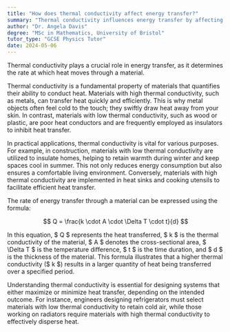 ```yaml
---
title: "How does thermal conductivity affect energy transfer?"
summary: "Thermal conductivity influences energy transfer by affecting the speed at which heat travels through a material."
author: "Dr. Angela Davis"
degree: "MSc in Mathematics, University of Bristol"
tutor_type: "GCSE Physics Tutor"
date: 2024-05-06
---
```


Thermal conductivity plays a crucial role in energy transfer, as it determines the rate at which heat moves through a material.

Thermal conductivity is a fundamental property of materials that quantifies their ability to conduct heat. Materials with high thermal conductivity, such as metals, can transfer heat quickly and efficiently. This is why metal objects often feel cold to the touch; they swiftly draw heat away from your skin. In contrast, materials with low thermal conductivity, such as wood or plastic, are poor heat conductors and are frequently employed as insulators to inhibit heat transfer.

In practical applications, thermal conductivity is vital for various purposes. For example, in construction, materials with low thermal conductivity are utilized to insulate homes, helping to retain warmth during winter and keep spaces cool in summer. This not only reduces energy consumption but also ensures a comfortable living environment. Conversely, materials with high thermal conductivity are implemented in heat sinks and cooking utensils to facilitate efficient heat transfer.

The rate of energy transfer through a material can be expressed using the formula:

$$ Q = \frac{k \cdot A \cdot \Delta T \cdot t}{d} $$

In this equation, $ Q $ represents the heat transferred, $ k $ is the thermal conductivity of the material, $ A $ denotes the cross-sectional area, $ \Delta T $ is the temperature difference, $ t $ is the time duration, and $ d $ is the thickness of the material. This formula illustrates that a higher thermal conductivity ($ k $) results in a larger quantity of heat being transferred over a specified period.

Understanding thermal conductivity is essential for designing systems that either maximize or minimize heat transfer, depending on the intended outcome. For instance, engineers designing refrigerators must select materials with low thermal conductivity to retain cold air, while those working on radiators require materials with high thermal conductivity to effectively disperse heat.
    